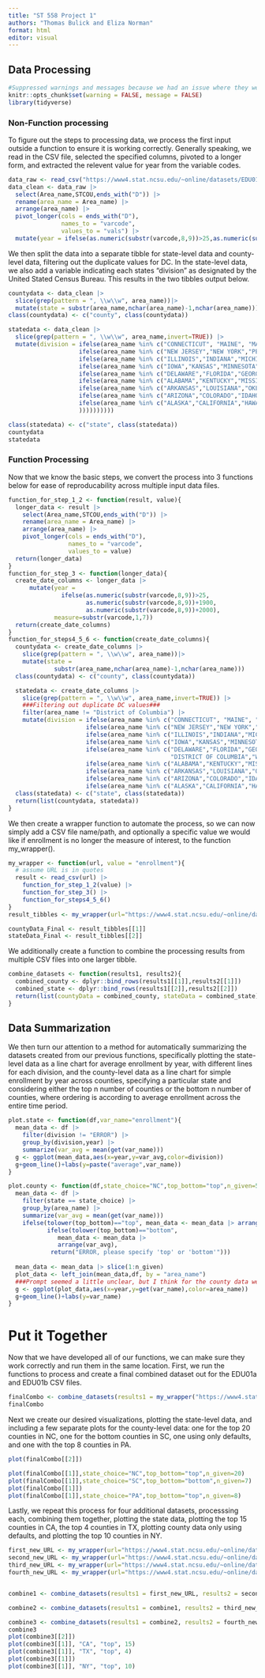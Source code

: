 ```yaml
---
title: "ST 558 Project 1"
authors: "Thomas Bulick and Eliza Norman"
format: html
editor: visual
---
```


## Data Processing

```r
#Suppressed warnings and messages because we had an issue where they were happening for reading in CSV's even when nothing was wrong
knitr::opts_chunk$set(warning = FALSE, message = FALSE) 
library(tidyverse)
```

### Non-Function processing

To figure out the steps to processing data, we process the first input outside a function to ensure it is working correctly. Generally speaking, we read in the CSV file, selected the specified columns, pivoted to a longer form, and extracted the relevent value for year from the variable codes.
```r
data_raw <- read_csv("https://www4.stat.ncsu.edu/~online/datasets/EDU01a.csv")
data_clean <- data_raw |>
  select(Area_name,STCOU,ends_with("D")) |>
  rename(area_name = Area_name) |>
  arrange(area_name) |> 
  pivot_longer(cols = ends_with("D"), 
               names_to = "varcode", 
               values_to = "vals") |>
  mutate(year = ifelse(as.numeric(substr(varcode,8,9))>25,as.numeric(substr(varcode,8,9))+1900,as.numeric(substr(varcode,8,9))+2000),measure=substr(varcode,1,7))
```

We then split the data into a separate tibble for state-level data and county-level data, filtering out the duplicate values for DC. In the state-level data, we also add a variable indicating each states "division" as designated by the United Stated Census Bureau. This results in the two tibbles output below.

```r
countydata <- data_clean |>
  slice(grep(pattern = ", \\w\\w", area_name))|>
  mutate(state = substr(area_name,nchar(area_name)-1,nchar(area_name)))
class(countydata) <- c("county", class(countydata))

statedata <- data_clean |>
  slice(grep(pattern = ", \\w\\w", area_name,invert=TRUE)) |>
  mutate(division = ifelse(area_name %in% c("CONNECTICUT", "MAINE", "MASSACHUSETTS", "NEW HAMPSHIRE", "RHODE ISLAND", "VERMONT"),"1",
                    ifelse(area_name %in% c("NEW JERSEY","NEW YORK","PENNSYLVANIA"),"2",
                    ifelse(area_name %in% c("ILLINOIS","INDIANA","MICHIGAN","OHIO","WISCONSIN"),"3",
                    ifelse(area_name %in% c("IOWA","KANSAS","MINNESOTA","MISSOURI","NEBRASKA","NORTH DAKOTA","SOUTH DAKOTA"),"4",
                    ifelse(area_name %in% c("DELAWARE","FLORIDA","GEORGIA","MARYLAND","NORTH CAROLINA","SOUTH CAROLINA","VIRGINIA","DISTRICT OF COLUMBIA","WEST VIRGINIA"),"5",
                    ifelse(area_name %in% c("ALABAMA","KENTUCKY","MISSISSIPPI","TENNESSEE"),"6",
                    ifelse(area_name %in% c("ARKANSAS","LOUISIANA","OKLAHOMA","TEXAS"),"7",
                    ifelse(area_name %in% c("ARIZONA","COLORADO","IDAHO","MONTANA","NEVADA","NEW MEXICO","UTAH","WYOMING"),"8",
                    ifelse(area_name %in% c("ALASKA","CALIFORNIA","HAWAII","OREGON","WASHINGTON"),"9","ERROR"
                    ))))))))))      

class(statedata) <- c("state", class(statedata))
countydata
statedata
```

### Function Processing

Now that we know the basic steps, we convert the process into 3 functions below for ease of reproducability across multiple input data files.
```r
function_for_step_1_2 <- function(result, value){
  longer_data <- result |>
    select(Area_name,STCOU,ends_with("D")) |>
    rename(area_name = Area_name) |>
    arrange(area_name) |> 
    pivot_longer(cols = ends_with("D"), 
                 names_to = "varcode", 
                 values_to = value) 
  return(longer_data)
}
function_for_step_3 <- function(longer_data){
  create_date_columns <- longer_data |>
      mutate(year =
               ifelse(as.numeric(substr(varcode,8,9))>25,
                      as.numeric(substr(varcode,8,9))+1900,
                      as.numeric(substr(varcode,8,9))+2000),
             measure=substr(varcode,1,7))
  return(create_date_columns)
}
function_for_steps4_5_6 <- function(create_date_columns){
  countydata <- create_date_columns |>
    slice(grep(pattern = ", \\w\\w", area_name))|>
    mutate(state =
             substr(area_name,nchar(area_name)-1,nchar(area_name)))
  class(countydata) <- c("county", class(countydata))

  statedata <- create_date_columns |>
    slice(grep(pattern = ", \\w\\w", area_name,invert=TRUE)) |>
    ###Filtering out duplicate DC values###
    filter(area_name != "District of Columbia") |>
    mutate(division = ifelse(area_name %in% c("CONNECTICUT", "MAINE", "MASSACHUSETTS", "NEW HAMPSHIRE", "RHODE ISLAND", "VERMONT"),"1",
                      ifelse(area_name %in% c("NEW JERSEY","NEW YORK","PENNSYLVANIA"),"2",
                      ifelse(area_name %in% c("ILLINOIS","INDIANA","MICHIGAN","OHIO","WISCONSIN"),"3",
                      ifelse(area_name %in% c("IOWA","KANSAS","MINNESOTA","MISSOURI","NEBRASKA","NORTH DAKOTA","SOUTH DAKOTA"),"4",
                      ifelse(area_name %in% c("DELAWARE","FLORIDA","GEORGIA","MARYLAND","NORTH CAROLINA","SOUTH CAROLINA","VIRGINIA",
                                              "DISTRICT OF COLUMBIA","WEST VIRGINIA"),"5",
                      ifelse(area_name %in% c("ALABAMA","KENTUCKY","MISSISSIPPI","TENNESSEE"),"6",
                      ifelse(area_name %in% c("ARKANSAS","LOUISIANA","OKLAHOMA","TEXAS"),"7",
                      ifelse(area_name %in% c("ARIZONA","COLORADO","IDAHO","MONTANA","NEVADA","NEW MEXICO","UTAH","WYOMING"),"8",
                      ifelse(area_name %in% c("ALASKA","CALIFORNIA","HAWAII","OREGON","WASHINGTON"),"9","ERROR"))))))))))
  class(statedata) <- c("state", class(statedata))
  return(list(countydata, statedata))
}
```

We then create a wrapper function to automate the process, so we can now simply add a CSV file name/path, and optionally a specific value we would like if enrollment is no longer the measure of interest, to the function my_wrapper().
```r

my_wrapper <- function(url, value = "enrollment"){
  # assume URL is in quotes
  result <- read_csv(url) |>
    function_for_step_1_2(value) |>
    function_for_step_3() |>
    function_for_steps4_5_6()
}
result_tibbles <- my_wrapper(url="https://www4.stat.ncsu.edu/~online/datasets/EDU01a.csv")

countyData_Final <- result_tibbles[[1]]
stateData_Final <- result_tibbles[[2]]
```

We additionally create a function to combine the processing results from multiple CSV files into one larger tibble.
```r
combine_datasets <- function(results1, results2){
  combined_county <- dplyr::bind_rows(results1[[1]],results2[[1]])
  combined_state <- dplyr::bind_rows(results1[[2]],results2[[2]])
  return(list(countyData = combined_county, stateData = combined_state))
}
```

## Data Summarization

We then turn our attention to a method for automatically summarizing the datasets created from our previous functions, specifically plotting the state-level data as a line chart for average enrollment by year, with different lines for each division, and the county-level data as a line chart for simple enrollment by year across counties, specifying a particular state and considering either the top n number of counties or the bottom n number of counties, where ordering is according to average enrollment across the entire time period.
```r
plot.state <- function(df,var_name="enrollment"){
  mean_data <- df |>
    filter(division != "ERROR") |>
    group_by(division,year) |>
    summarize(var_avg = mean(get(var_name)))
  g <- ggplot(mean_data,aes(x=year,y=var_avg,color=division))
  g+geom_line()+labs(y=paste("average",var_name))
}

plot.county <- function(df,state_choice="NC",top_bottom="top",n_given=5,var_name="enrollment"){
  mean_data <- df |>
    filter(state == state_choice) |>
    group_by(area_name) |>
    summarize(var_avg = mean(get(var_name))) 
    ifelse(tolower(top_bottom)=="top", mean_data <- mean_data |> arrange(desc(var_avg)),
           ifelse(tolower(top_bottom)=="bottom",
              mean_data <- mean_data |>
              arrange(var_avg),
            return("ERROR, please specify 'top' or 'bottom'")))
    
  mean_data <- mean_data |> slice(1:n_given)
  plot_data <- left_join(mean_data,df, by = "area_name")
  ###Prompt seemed a little unclear, but I think for the county data we are supposed to be plotting the actual data values for enrollment per year, with different lines for the top/bottom n specified counties? That should be completed here. - TB
  g <- ggplot(plot_data,aes(x=year,y=get(var_name),color=area_name))
  g+geom_line()+labs(y=var_name)
}
```

# Put it Together

Now that we have developed all of our functions, we can make sure they work correctly and run them in the same location. First, we run the functions to process and create a final combined dataset out for the EDU01a and EDU01b CSV files.
```r
finalCombo <- combine_datasets(results1 = my_wrapper("https://www4.stat.ncsu.edu/~online/datasets/EDU01a.csv"), results2 = my_wrapper("https://www4.stat.ncsu.edu/~online/datasets/EDU01b.csv"))
finalCombo
```

Next we create our desired visualizations, plotting the state-level data, and including a few separate plots for the county-level data: one for the top 20 counties in NC, one for the bottom counties in SC, one using only defaults, and one with the top 8 counties in PA.
```r
plot(finalCombo[[2]])

plot(finalCombo[[1]],state_choice="NC",top_bottom="top",n_given=20)
plot(finalCombo[[1]],state_choice="SC",top_bottom="bottom",n_given=7)
plot(finalCombo[[1]])
plot(finalCombo[[1]],state_choice="PA",top_bottom="top",n_given=8)
```

Lastly, we repeat this process for four additional datasets, processsing each, combining them together, plotting the state data, plotting the top 15 counties in CA, the top 4 counties in TX, plotting county data only using defaults, and plotting the top 10 counties in NY.
```r
first_new_URL <- my_wrapper(url="https://www4.stat.ncsu.edu/~online/datasets/PST01a.csv")
second_new_URL <- my_wrapper(url="https://www4.stat.ncsu.edu/~online/datasets/PST01b.csv")
third_new_URL <- my_wrapper(url="https://www4.stat.ncsu.edu/~online/datasets/PST01c.csv")
fourth_new_URL <- my_wrapper(url="https://www4.stat.ncsu.edu/~online/datasets/PST01d.csv")


combine1 <- combine_datasets(results1 = first_new_URL, results2 = second_new_URL)

combine2 <- combine_datasets(results1 = combine1, results2 = third_new_URL)

combine3 <- combine_datasets(results1 = combine2, results2 = fourth_new_URL)
combine3
plot(combine3[[2]])
plot(combine3[[1]], "CA", "top", 15)
plot(combine3[[1]], "TX", "top", 4)
plot(combine3[[1]])
plot(combine3[[1]], "NY", "top", 10)
```

